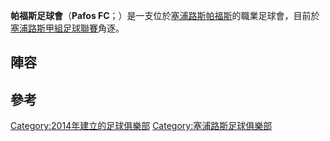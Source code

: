 {{Infobox football club
| clubname   = 帕福斯
| image      = 
| fullname   = Pafos FC
| founded    = {{Start date and age|df=yes|2014|6|10}}
| ground     =
| capacity   =
| chairman   = Christakis Kaizer
| manager    = Apostolos Makrides
| league     = [[塞浦路斯甲組足球聯賽|塞浦路斯甲組足球聯賽]]
| season     = 2021–22
| position   = 塞浦甲，第 6 位
| website    =
| pattern_la1 = _riga1819a
| pattern_b1  = _riga1819a
| pattern_ra1 = _riga1819a
| pattern_sh1 =
| pattern_so1 =
| leftarm1    = FFFFFF
| body1       = FFFFFF
| rightarm1   = FFFFFF
| shorts1     = FFFFFF
| socks1      = FFFFFF
| pattern_la2 = _pafos1819a
| pattern_b2  = _pafos1819a
| pattern_ra2 = _pafos1819a
| pattern_sh2 = _pafos1819a
| pattern_so2 =
| leftarm2    = FFFFFF
| body2       = FFFFFF
| rightarm2   = FFFFFF
| shorts2     = FFFFFF
| socks2      = 000000
}}
'''帕福斯足球會'''（'''Pafos FC'''；{{lang-el|Πάφος FC}}）是一支位於[[塞浦路斯|塞浦路斯]][[帕福斯|帕福斯]]的職業足球會，目前於[[塞浦路斯甲組足球聯賽|塞浦路斯甲組足球聯賽]]角逐。

==陣容==
{{updated|2016年1月11日}}
{{Fs start}}
{{Fs player|no= 1|nat=LAT|pos=GK|name=[[Jānis_Krūmiņš|Jānis Krūmiņš]]}}
{{Fs player|no= 2|nat=NGR|pos=DF|name=[[Rasheed_Alabi|Rasheed Alabi]]}}
{{Fs player|no= 3|nat=CIV|pos=MF|name=[[Joël_Damahou|Joël Damahou]]|other=[[第3隊長|第3隊長]]}}
{{Fs player|no= 7|nat=POR|pos=MF|name=[[Ivan_Forbes|Ivan Forbes]]|other=[[隊長|隊長]]}}
{{Fs player|no=10|nat=POR|pos=MF|name=[[Hugo_Moutinho|Hugo Moutinho]]|other=[[副隊長|副隊長]]}}
{{Fs player|no=11|nat=ARG|pos=FW|name=[[Miguel_Alba|Miguel Alba]]}}
{{Fs player|no=12|nat=CYP|pos=MF|name=[[Tasos_Makris|Tasos Makris]]|other=[[第4隊長|第4隊長]]}}
{{Fs player|no=13|nat=POR|pos=DF|name=[[Carlos_Marques|Carlos Marques]]}}
{{Fs player|no=14|nat=CMR|pos=DF|name=[[Éric_Matoukou|Éric Matoukou]]}}
{{Fs player|no=16|nat=NED|pos=FW|name=[[Nassir_Maachi|Nassir Maachi]]}}
{{Fs player|no=17|nat=CYP|pos=FW|name=[[Panayiotis_Zachariou|Panayiotis Zachariou]]}}
{{Fs player|no=23|nat=CMR|pos=MF|name=[[Hervé_Bodiong|Hervé Bodiong]]}}
{{Fs mid}}
{{Fs player|no=31|nat=NGR|pos=FW|name=[[Emmanuel_Okoye|Emmanuel Okoye]]}}
{{Fs player|no=32|nat=CYP|pos=FW|name=[[Charalambos_Charalambous|Charalambos Charalambous]]}}
{{Fs player|no=33|nat=CYP|pos=DF|name=[[Rolandos_Michael|Rolandos Michael]]}}
{{Fs player|no=46|nat=SPA|pos=GK|name=[[霍爾迪·科迪納|霍爾迪·科迪納]]|other=由[[尼科西亚希腊人竞技足球俱乐部|尼科西亞]]外借}}
{{Fs player|no=56|nat=CYP|pos=FW|name=[[Charalambos_Demosthenous|Charalambos Demosthenous]]}}
{{Fs player|no=77|nat=CYP|pos=FW|name=[[Fotis_Sofokleous|Fotis Sofokleous]]}}
{{Fs player|no=86|nat=CYP|pos=GK|name=[[Charalambos_Kyriakides|Charalambos Kyriakides]]}}
{{Fs player|no=88|nat=GEO|pos=MF|name=[[Levan_Khmaladze|Levan Khmaladze]]}}
{{Fs player|no=90|nat=CYP|pos=GK|name=[[Andreas_Vassiliou|Andreas Vassiliou]]}}
{{Fs player|no=95|nat=BRA|pos=FW|name=[[Ibson_Pereira_de_Melo|Ibson]]}}
{{Fs player|no=97|nat=CYP|pos=DF|name=[[Stefanos_Miller|Stefanos Miller]]}}
{{Fs player|no=99|nat=TOG|pos=FW|name=[[Hugues_Ayivi|Hugues Ayivi]]}}
{{Fs end}}


==參考==
{{Reflist}}

[[Category:2014年建立的足球俱樂部|Category:2014年建立的足球俱樂部]]
[[Category:塞浦路斯足球俱樂部|Category:塞浦路斯足球俱樂部]]